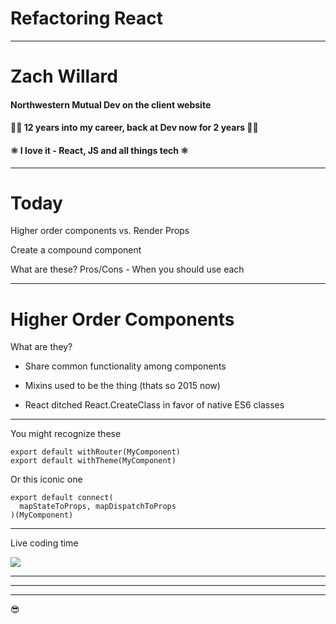 

<Head>
  <title>Refactoring React</title>
</Head>

# Refactoring React

---

# Zach Willard

#### Northwestern Mutual Dev on the client website 
#### 👨‍💻 12 years into my career, back at Dev now for 2 years 👨‍💻
#### ⚛️ I love it - React, JS and all things tech ⚛️

---

# Today

Higher order components vs. Render Props

Create a compound component 

What are these? Pros/Cons - When you should use each

---

# Higher Order Components

What are they?

* Share common functionality among components

* Mixins used to be the thing (thats so 2015 now)

* React ditched React.CreateClass in favor of native ES6 classes

---

You might recognize these

```
export default withRouter(MyComponent)
export default withTheme(MyComponent)
```

Or this iconic one

```
export default connect(
  mapStateToProps, mapDispatchToProps
)(MyComponent)
```

--- 

Live coding time

<div style={{ width: '500px'}}>
<img src="https://media.giphy.com/media/o0vwzuFwCGAFO/giphy.gif" style={{ width: '100%' }} />
</div>

---

<FullScreenLayout>
  <HOCtoRenderProp message='hello world' />
</FullScreenLayout>

---

<FullScreenLayout>
  <CompoundComponents />
</FullScreenLayout>

---

:sunglasses:
